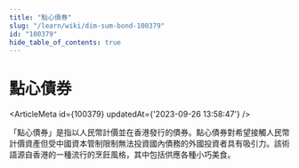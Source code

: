 ```yaml
---
title: "點心債券"
slug: "/learn/wiki/dim-sum-bond-100379"
id: "100379"
hide_table_of_contents: true
---
```



# 點心債券

<ArticleMeta id={100379} updatedAt={'2023-09-26 13:58:47'} />
<div className='border-solid border-b border-t-0 my-4 border-[var(--ifm-color-gray-300)]' />

「點心債券」是指以人民幣計價並在香港發行的債券。點心債券對希望接觸人民幣計價資產但受中國資本管制限制無法投資國內債務的外國投資者具有吸引力。該術語源自香港的一種流行的烹飪風格，其中包括供應各種小巧美食。

